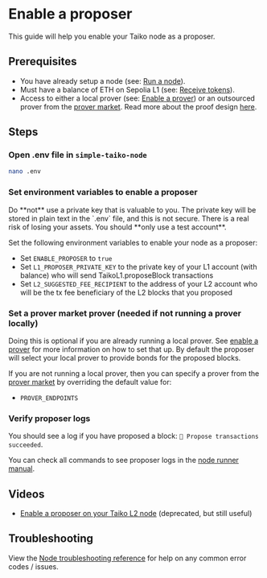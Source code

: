 
# Enable a proposer

This guide will help you enable your Taiko node as a proposer.

## Prerequisites

- You have already setup a node (see: [Run a node](/docs/guides/run-a-taiko-node)).
- Must have a balance of ETH on Sepolia L1 (see: [Receive tokens](/docs/guides/receive-tokens)).
- Access to either a local prover (see: [Enable a prover](/docs/guides/enable-a-prover)) or an outsourced prover from the [prover market](/docs/reference/prover-market-page). Read more about the proof design [here](/docs/concepts/proving).

## Steps

<Steps>

### Open .env file in `simple-taiko-node`

```sh
nano .env
```

### Set environment variables to enable a proposer

<Callout type="warning">
  Do **not** use a private key that is valuable to you. The private key will be
  stored in plain text in the `.env` file, and this is not secure. There is a
  real risk of losing your assets. You should **only use a test account**.
</Callout>

Set the following environment variables to enable your node as a proposer:

- Set `ENABLE_PROPOSER` to `true`
- Set `L1_PROPOSER_PRIVATE_KEY` to the private key of your L1 account (with balance) who will send TaikoL1.proposeBlock transactions
- Set `L2_SUGGESTED_FEE_RECIPIENT` to the address of your L2 account who will be the tx fee beneficiary of the L2 blocks that you proposed

### Set a prover market prover (needed if not running a prover locally)

Doing this is optional if you are already running a local prover. See [enable a prover](/docs/guides/enable-a-prover) for more information on how to set that up. By default the proposer will select your local prover to provide bonds for the proposed blocks.

If you are not running a local prover, then you can specify a prover from the [prover market](/docs/reference/prover-market-page) by overriding the default value for:

- `PROVER_ENDPOINTS`

### Verify proposer logs

You should see a log if you have proposed a block: `📝 Propose transactions succeeded`.

You can check all commands to see proposer logs in the [node runner manual](/docs/manuals/node-runner-manual#view-client-proposer-logs).

</Steps>

## Videos

- [Enable a proposer on your Taiko L2 node](https://www.youtube.com/watch?v=z3gWKEoJidw) (deprecated, but still useful)

## Troubleshooting

View the [Node troubleshooting reference](/docs/reference/node-troubleshooting) for help on any common error codes / issues.
